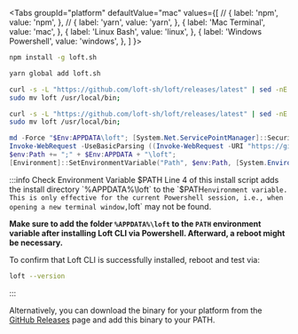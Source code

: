 

<Tabs
  groupId="platform"
  defaultValue="mac"
  values={[
  //  { label: 'npm', value: 'npm', },
  //  { label: 'yarn', value: 'yarn', },
    { label: 'Mac Terminal', value: 'mac', },
    { label: 'Linux Bash', value: 'linux', },
    { label: 'Windows Powershell', value: 'windows', },
  ]
}>
<TabItem value="npm">

```bash
npm install -g loft.sh
```

</TabItem>
<TabItem value="yarn">

```bash
yarn global add loft.sh
```

</TabItem>
<TabItem value="mac">

```bash
curl -s -L "https://github.com/loft-sh/loft/releases/latest" | sed -nE 's!.*"([^"]*loft-darwin-amd64)".*!https://github.com\1!p' | xargs -n 1 curl -L -o loft && chmod +x loft;
sudo mv loft /usr/local/bin;
```

</TabItem>
<TabItem value="linux">

```bash
curl -s -L "https://github.com/loft-sh/loft/releases/latest" | sed -nE 's!.*"([^"]*loft-linux-amd64)".*!https://github.com\1!p' | xargs -n 1 curl -L -o loft && chmod +x loft;
sudo mv loft /usr/local/bin;
```

</TabItem>
<TabItem value="windows">

```powershell {4}
md -Force "$Env:APPDATA\loft"; [System.Net.ServicePointManager]::SecurityProtocol = [System.Net.SecurityProtocolType]'Tls,Tls11,Tls12';
Invoke-WebRequest -UseBasicParsing ((Invoke-WebRequest -URI "https://github.com/loft-sh/loft/releases/latest" -UseBasicParsing).Content -replace "(?ms).*`"([^`"]*loft-windows-amd64.exe)`".*","https://github.com/`$1") -o $Env:APPDATA\loft\loft.exe;
$env:Path += ";" + $Env:APPDATA + "\loft";
[Environment]::SetEnvironmentVariable("Path", $env:Path, [System.EnvironmentVariableTarget]::User);
```

:::info Check Environment Variable $PATH
Line 4 of this install script adds the install directory `%APPDATA%\loft` to the `$PATH` environment variable. This is only effective for the current Powershell session, i.e., when opening a new terminal window, `loft` may not be found.

**Make sure to add the folder `%APPDATA%\loft` to the `PATH` environment variable after installing Loft CLI via Powershell. Afterward, a reboot might be necessary.**

To confirm that Loft CLI is successfully installed, reboot and test via:
```bash
loft --version
```
:::

</TabItem>
</Tabs>

Alternatively, you can download the binary for your platform from the [GitHub Releases](https://github.com/loft-sh/loft/releases) page and add this binary to your PATH.
